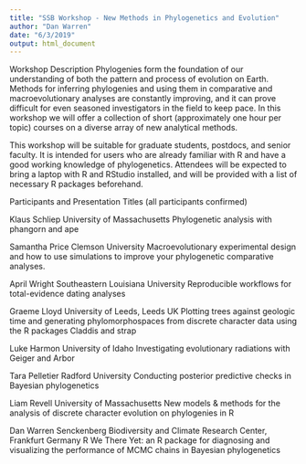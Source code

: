 ```yaml
---
title: "SSB Workshop - New Methods in Phylogenetics and Evolution"
author: "Dan Warren"
date: "6/3/2019"
output: html_document
---
```

 
Workshop Description
Phylogenies form the foundation of our understanding of both the pattern and process of evolution on Earth.  Methods for inferring phylogenies and using them in comparative and macroevolutionary analyses are constantly improving, and it can prove difficult for even seasoned investigators in the field to keep pace.  In this workshop we will offer a collection of short (approximately one hour per topic) courses on a diverse array of new analytical methods.  

This workshop will be suitable for graduate students, postdocs, and senior faculty.  It is intended for users who are already familiar with R and have a good working knowledge of phylogenetics.  Attendees will be expected to bring a laptop with R and RStudio installed, and will be provided with a list of necessary R packages beforehand.


Participants and Presentation Titles (all participants confirmed)

Klaus Schliep
University of Massachusetts
Phylogenetic analysis with phangorn and ape

Samantha Price
Clemson University
Macroevolutionary experimental design and how to use simulations to improve your phylogenetic comparative analyses.

April Wright
Southeastern Louisiana University
Reproducible workflows for total-evidence dating analyses

Graeme Lloyd
University of Leeds, Leeds UK
Plotting trees against geologic time and generating phylomorphospaces from discrete character data using the R packages Claddis and strap

Luke Harmon
University of Idaho
Investigating evolutionary radiations with Geiger and Arbor

Tara Pelletier
Radford University
Conducting posterior predictive checks in Bayesian phylogenetics

Liam Revell
University of Massachusetts
New models & methods for the analysis of discrete character evolution 
on phylogenies in R

Dan Warren
Senckenberg Biodiversity and Climate Research Center, Frankfurt Germany
R We There Yet: an R package for diagnosing and visualizing the performance of MCMC chains in Bayesian phylogenetics
